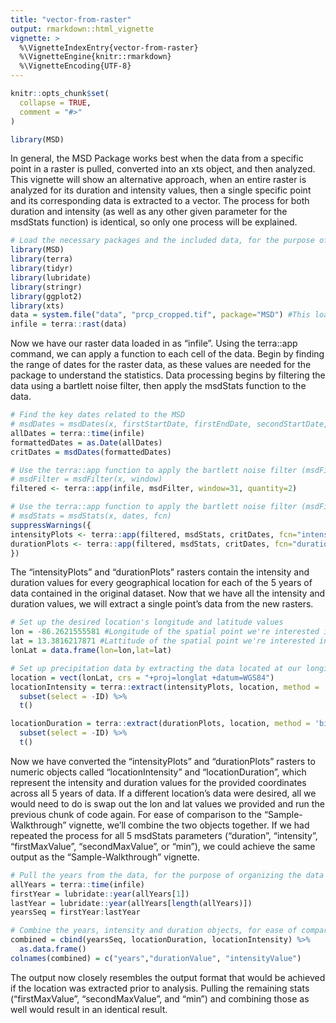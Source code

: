 ```yaml
---
title: "vector-from-raster"
output: rmarkdown::html_vignette
vignette: >
  %\VignetteIndexEntry{vector-from-raster}
  %\VignetteEngine{knitr::rmarkdown}
  %\VignetteEncoding{UTF-8}
---
```


```r
knitr::opts_chunk$set(
  collapse = TRUE,
  comment = "#>"
)
```

```r
library(MSD)
```

In general, the MSD Package works best when the data from a specific point in a raster is pulled, converted into an xts object, and then analyzed. This vignette will show an alternative approach, when an entire raster is analyzed for its duration and intensity values, then a single specific point and its corresponding data is extracted to a vector. The process for both duration and intensity (as well as any other given parameter for the msdStats function) is identical, so only one process will be explained.

```r
# Load the necessary packages and the included data, for the purpose of demonstration
library(MSD)
library(terra)
library(tidyr)
library(lubridate)
library(stringr)
library(ggplot2)
library(xts)
data = system.file("data", "prcp_cropped.tif", package="MSD") #This loads the data included in the package, but you would attach your own
infile = terra::rast(data)
```

Now we have our raster data loaded in as "infile". Using the terra::app command, we can apply a function to each cell of the data. Begin by finding the range of dates for the raster data, as these values are needed for the package to understand the statistics. Data processing begins by filtering the data using a bartlett noise filter, then apply the msdStats function to the data.

```r
# Find the key dates related to the MSD
# msdDates = msdDates(x, firstStartDate, firstEndDate, secondStartDate, secondEndDate)
allDates = terra::time(infile)
formattedDates = as.Date(allDates)
critDates = msdDates(formattedDates)

# Use the terra::app function to apply the bartlett noise filter (msdFilter) to the raster
# msdFilter = msdFilter(x, window)
filtered <- terra::app(infile, msdFilter, window=31, quantity=2)

# Use the terra::app function to apply the bartlett noise filter (msdFilter) to the raster
# msdStats = msdStats(x, dates, fcn)
suppressWarnings({
intensityPlots <- terra::app(filtered, msdStats, critDates, fcn="intensity")
durationPlots <- terra::app(filtered, msdStats, critDates, fcn="duration")
})
```

The "intensityPlots" and "durationPlots" rasters contain the intensity and duration values for every geographical location for each of the 5 years of data contained in the original dataset. Now that we have all the intensity and duration values, we will extract a single point's data from the new rasters.

```r
# Set up the desired location's longitude and latitude values
lon = -86.2621555581 #Longitude of the spatial point we're interested in analyzing
lat = 13.3816217871 #Lattitude of the spatial point we're interested in analyzing
lonLat = data.frame(lon=lon,lat=lat)

# Set up precipitation data by extracting the data located at our longitude and lattitude
location = vect(lonLat, crs = "+proj=longlat +datum=WGS84")
locationIntensity = terra::extract(intensityPlots, location, method = 'bilinear') %>%
  subset(select = -ID) %>% 
  t()

locationDuration = terra::extract(durationPlots, location, method = 'bilinear') %>%
  subset(select = -ID) %>% 
  t()
```

Now we have converted the "intensityPlots" and "durationPlots" rasters to numeric objects called "locationIntensity" and "locationDuration", which represent the intensity and duration values for the provided coordinates across all 5 years of data. If a different location's data were desired, all we would need to do is swap out the lon and lat values we provided and run the previous chunk of code again. For ease of comparison to the "Sample-Walkthrough" vignette, we'll combine the two objects together. If we had repeated the process for all 5 msdStats parameters ("duration", "intensity", "firstMaxValue", "secondMaxValue", or "min"), we could achieve the same output as the "Sample-Walkthrough" vignette.

```r
# Pull the years from the data, for the purpose of organizing the data
allYears = terra::time(infile)
firstYear = lubridate::year(allYears[1])
lastYear = lubridate::year(allYears[length(allYears)])
yearsSeq = firstYear:lastYear

# Combine the years, intensity and duration objects, for ease of comparison
combined = cbind(yearsSeq, locationDuration, locationIntensity) %>% 
  as.data.frame()
colnames(combined) = c("years","durationValue", "intensityValue")
```

The output now closely resembles the output format that would be achieved if the location was extracted prior to analysis. Pulling the remaining stats ("firstMaxValue", "secondMaxValue", and "min") and combining those as well would result in an identical result.
